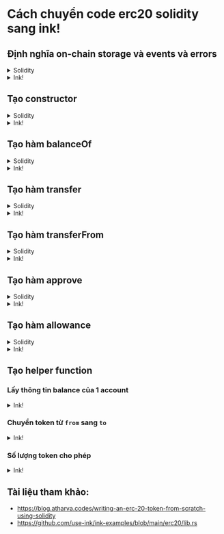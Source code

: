 
# Cách chuyển code erc20 solidity sang ink! 


## Định nghĩa on-chain storage và events và errors


<details>
  <summary>Solidity</summary>
    ```javascript
    // SPDX-License-Identifier: MIT
    pragma solidity ^0.8.9;

    contract ERC20 {
        string public name;
        string public symbol;
        uint8 public immutable decimals;
        uint256 public immutable totalSupply;
        mapping(address => uint256) _balances;
        // spender => (owner => no of tokens allowed)
        mapping(address => mapping(address => uint256)) _allowances;

        event Transfer(address indexed _from, address indexed _to, uint256 _value);
        event Approval(address indexed _owner, address indexed _spender, uint256 _value);
    }
    ```
</details>

<details>
  <summary>Ink!</summary>
    ```rust
    /// A simple ERC-20 contract.
    #[ink(storage)]
    #[derive(Default)]
    pub struct MyErc20 {
        /// Total token supply.
        total_supply: Balance,
        /// Token decimals
        decimals: u8,
        /// Token name 
        name: String,
        /// Token symbol
        symbol: String,
        /// Mapping from owner to number of owned token.
        balances: Mapping<AccountId, Balance>,
        /// Mapping of the token amount which an account is allowed to withdraw
        /// from another account.
        allowances: Mapping<(AccountId, AccountId), Balance>,
    }

    /// Event emitted when a token transfer occurs.
    #[ink(event)]
    pub struct Transfer {
        #[ink(topic)]
        from: Option<AccountId>,
        #[ink(topic)]
        to: Option<AccountId>,
        value: Balance,
    }

    /// Event emitted when an approval occurs that `spender` is allowed to withdraw
    /// up to the amount of `value` tokens from `owner`.
    #[ink(event)]
    pub struct Approval {
        #[ink(topic)]
        owner: AccountId,
        #[ink(topic)]
        spender: AccountId,
        value: Balance,
    }

    /// The ERC-20 error types.
    #[derive(Debug, PartialEq, Eq)]
    #[ink::scale_derive(Encode, Decode, TypeInfo)]
    pub enum Error {
        /// Returned if not enough balance to fulfill a request is available.
        InsufficientBalance,
        /// Returned if not enough allowance to fulfill a request is available.
        InsufficientAllowance,
    }
    ```
</details>


## Tạo constructor


<details>
  <summary>Solidity</summary>
  ```javascript
constructor(string memory _name, string memory _symbol, uint256 _totalSupply) {
    name = _name;
    symbol = _symbol;
    decimals = 18;
    totalSupply = _totalSupply;
    _balances[msg.sender] = _totalSupply;
}
```
</details>



<details>
  <summary>Ink!</summary>
```rust
    /// Creates a new ERC-20 contract with the specified initial supply.
    #[ink(constructor)]
    pub fn new(name: String, symbol: String, total_supply: Balance) -> Self {
        let mut balances = Mapping::default();
        let caller = Self::env().caller();
        balances.insert(caller, &total_supply);
        Self::env().emit_event(Transfer {
            from: None,
            to: Some(caller),
            value: total_supply,
        });
        Self {
            total_supply,
            decimals: 18u8,
            name,
            symbol,
            balances,
            allowances: Default::default(),
        }
    }
```
</details>

## Tạo hàm balanceOf


<details>
  <summary>Solidity</summary>
```javascript
    function balanceOf(address _owner) public view returns(uint256) {
        require(_owner != address(0), "!ZA");
        return _balances[_owner];
    }
```

</details>

<details>
  <summary>Ink!</summary>
```rust
    #[ink(message)]
    pub fn balance_of(&self, owner: AccountId) -> Balance {
        self.balance_of_impl(&owner)
    }
```
</details>




## Tạo hàm transfer

<details>
  <summary>Solidity</summary>
```javascript
function transfer(address _to, uint256 _value) public returns(bool) {
    require((_balances[msg.sender] >= _value) && (_balances[msg.sender] != 0), "!Bal");
    _balances[msg.sender] -= _value;
    _balances[_to] += _value;
    emit Transfer(msg.sender, _to, _value);
    return true;
}
```
</details>


<details>
  <summary>Ink!</summary>
```rust
    #[ink(message)]
    pub fn transfer(&mut self, to: AccountId, value: Balance) -> Result<()> {
        let from = self.env().caller();
        self.transfer_from_to(&from, &to, value)
    }
```
</details>


## Tạo hàm transferFrom

<details>
  <summary>Solidity</summary>
```javascript
    function transferFrom(address _from, address _to, uint256 _value) public returns(bool) {
        require(_allowances[msg.sender][_from] >= _value, "!Alw");
        require((_balances[_from] >= _value) && (_balances[_from] != 0), "!Bal");
        _balances[_from] -= _value;
        _balances[_to] += _value;
        _allowances[msg.sender][_from] -= _value;
        emit Transfer(_from, _to, _value);
        return true;
    }
```

</details>


<details>
  <summary>Ink!</summary>
```rust
    #[ink(message)]
    pub fn transfer_from(
        &mut self,
        from: AccountId,
        to: AccountId,
        value: Balance,
    ) -> Result<()> {
        let caller = self.env().caller();
        let allowance = self.allowance_impl(&from, &caller);
        if allowance < value {
            return Err(Error::InsufficientAllowance)
        }
        self.transfer_from_to(&from, &to, value)?;
        // We checked that allowance >= value
        #[allow(clippy::arithmetic_side_effects)]
        self.allowances
            .insert((&from, &caller), &(allowance - value));
        Ok(())
    }
```

</details>

## Tạo hàm approve


<details>
  <summary>Solidity</summary>
```javascript
    function approve(address _spender, uint256 _value) public returns(bool) {
        require(_balances[msg.sender] >= _value, "!Bal");
        _allowances[_spender][msg.sender] = _value;
        emit Approval(msg.sender, _spender, _value);
        return true;
    }
```
</details>




<details>
  <summary>Ink!</summary>
```rust
    #[ink(message)]
    pub fn approve(&mut self, spender: AccountId, value: Balance) -> Result<()> {
        let owner = self.env().caller();
        self.allowances.insert((&owner, &spender), &value);
        self.env().emit_event(Approval {
            owner,
            spender,
            value,
        });
        Ok(())
    }
```

</details>




## Tạo hàm allowance

<details>
  <summary>Solidity</summary>
```javascript
    function allowance(address _owner, address _spender) public view returns(uint256) {
        return _allowances[_spender][_owner];
    }
```
</details>


<details>
  <summary>Ink!</summary>
```rust
    #[ink(message)]
    pub fn allowance(&self, owner: AccountId, spender: AccountId) -> Balance {
        self.allowance_impl(&owner, &spender)
    }
```
</details>


## Tạo helper function 

### Lấy thông tin balance của 1 account 


<details>
  <summary>Ink!</summary>
  ```rust
    fn balance_of_impl(&self, owner: &AccountId) -> Balance {
        self.balances.get(owner).unwrap_or_default()
    }
```
</details>




### Chuyển token từ `from` sang `to` 

<details>
  <summary>Ink!</summary>
  ```rust
    fn transfer_from_to(
            &mut self,
            from: &AccountId,
            to: &AccountId,
            value: Balance,
        ) -> Result<()> {
            let from_balance = self.balance_of_impl(from);
            if from_balance < value {
                return Err(Error::InsufficientBalance)
            }
            // We checked that from_balance >= value
            #[allow(clippy::arithmetic_side_effects)]
            self.balances.insert(from, &(from_balance - value));
            let to_balance = self.balance_of_impl(to);
            self.balances
                .insert(to, &(to_balance.checked_add(value).unwrap()));
            self.env().emit_event(Transfer {
                from: Some(*from),
                to: Some(*to),
                value,
            });
            Ok(())
        }
```
</details>



### Số lượng token cho phép 

<details>
  <summary>Ink!</summary>
```rust
    fn allowance_impl(&self, owner: &AccountId, spender: &AccountId) -> Balance {
            self.allowances.get((owner, spender)).unwrap_or_default()
    }
```
</details>



## Tài liệu tham khảo: 
+ https://blog.atharva.codes/writing-an-erc-20-token-from-scratch-using-solidity
+ https://github.com/use-ink/ink-examples/blob/main/erc20/lib.rs




